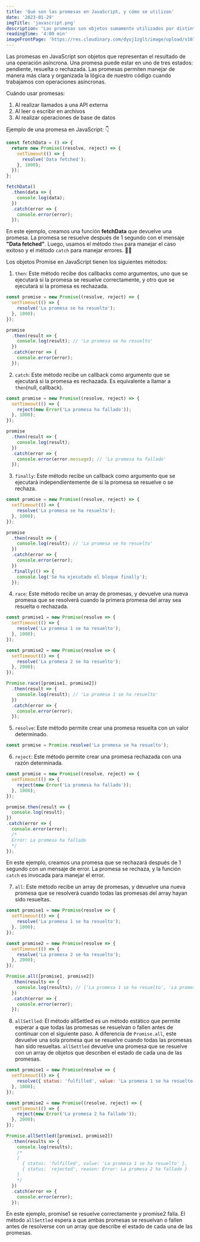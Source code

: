 ```yaml
---
title: 'Qué son las promesas en JavaScript, y cómo se utilizan'
date: '2023-01-29'
imgTitle: 'javascript.png'
description: 'Las promesas son objetos sumamente utilizados por distintas razones, y saber cómo se utilizan es vital. Conoce más a detalle sobre estas en este post. 👀' 
readingTime: '4:00 min'
imageFrontPage: 'https://res.cloudinary.com/dyuj1zglt/image/upload/v1675727361/publicaciones%20del%20blog/mgkjxkdbztzm9gesiqkq.png'
---
```


Las promesas en JavaScript son objetos que representan el resultado de una operación asíncrona. Una promesa puede estar en uno de tres estados: pendiente, resuelta o rechazada. Las promesas permiten manejar de manera más clara y organizada la lógica de nuestro código cuando trabajamos con operaciones asíncronas.

Cuándo usar promesas:

1. Al realizar llamados a una API externa
2. Al leer o escribir en archivos
3. Al realizar operaciones de base de datos


Ejemplo de una promesa en JavaScript: 👇

```js
const fetchData = () => {
  return new Promise((resolve, reject) => {
    setTimeout(() => {
      resolve('Data fetched');
    }, 1000);
  });
};

fetchData()
  .then(data => {
    console.log(data);
  })
  .catch(error => {
    console.error(error);
  });
```

En este ejemplo, creamos una función **fetchData** que devuelve una promesa. La promesa se resuelve después de 1 segundo con el mensaje **"Data fetched"**. 
Luego, usamos el método `then` para manejar el caso exitoso y el método `catch` para manejar errores. 👨‍💻

Los objetos Promise en JavaScript tienen los siguientes métodos:

1. `then`: Este método recibe dos callbacks como argumentos, uno que se ejecutará si la promesa se resuelve correctamente, y otro que se ejecutará si la promesa es rechazada.

```js
const promise = new Promise((resolve, reject) => {
  setTimeout(() => {
    resolve('La promesa se ha resuelto');
  }, 1000);
});

promise
  .then(result => {
    console.log(result); // 'La promesa se ha resuelto'
  })
  .catch(error => {
    console.error(error);
  });
```

2. `catch`: Este método recibe un callback como argumento que se ejecutará si la promesa es rechazada. Es equivalente a llamar a `then`(null, callback).

```js
const promise = new Promise((resolve, reject) => {
  setTimeout(() => {
    reject(new Error('La promesa ha fallado'));
  }, 1000);
});

promise
  .then(result => {
    console.log(result);
  })
  .catch(error => {
    console.error(error.message); // 'La promesa ha fallado'
  });
```

3. `finally`: Este método recibe un callback como argumento que se ejecutará independientemente de si la promesa se resuelve o se rechaza.

```js
const promise = new Promise((resolve, reject) => {
  setTimeout(() => {
    resolve('La promesa se ha resuelto');
  }, 1000);
});

promise
  .then(result => {
    console.log(result); // 'La promesa se ha resuelto'
  })
  .catch(error => {
    console.error(error);
  })
  .finally(() => {
    console.log('Se ha ejecutado el bloque finally');
  });
```

4. `race`: Este método recibe un array de promesas, y devuelve una nueva promesa que se resolverá cuando la primera promesa del array sea resuelta o rechazada.

```js
const promise1 = new Promise(resolve => {
  setTimeout(() => {
    resolve('La promesa 1 se ha resuelto');
  }, 1000);
});

const promise2 = new Promise(resolve => {
  setTimeout(() => {
    resolve('La promesa 2 se ha resuelto');
  }, 2000);
});

Promise.race([promise1, promise2])
  .then(result => {
    console.log(result); // 'La promesa 1 se ha resuelto'
  })
  .catch(error => {
    console.error(error);
  });
```

5. `resolve`: Este método permite crear una promesa resuelta con un valor determinado.

```js
const promise = Promise.resolve('La promesa se ha resuelto');
```

6. `reject`: Este método permite crear una promesa rechazada con una razón determinada.

```js
const promise = new Promise((resolve, reject) => {
  setTimeout(() => {
    reject(new Error('La promesa ha fallado'));
  }, 1000);
});

promise.then(result => {
  console.log(result);
})
.catch(error => {
  console.error(error);
  /*
  Error: La promesa ha fallado
  */
});
```
En este ejemplo, creamos una promesa que se rechazará después de 1 segundo con un mensaje de error. La promesa se rechaza, y la función `catch` es invocada para manejar el error.

7. `all`: Este método recibe un array de promesas, y devuelve una nueva promesa que se resolverá cuando todas las promesas del array hayan sido resueltas.

```js
const promise1 = new Promise(resolve => {
  setTimeout(() => {
    resolve('La promesa 1 se ha resuelto');
  }, 1000);
});

const promise2 = new Promise(resolve => {
  setTimeout(() => {
    resolve('La promesa 2 se ha resuelto');
  }, 2000);
});

Promise.all([promise1, promise2])
  .then(results => {
    console.log(results); // ['La promesa 1 se ha resuelto', 'La promesa 2 se ha resuelto']
  })
  .catch(error => {
    console.error(error);
  });
```

8. `allSetlled`: El método allSettled es un método estático que permite esperar a que todas las promesas se resuelvan o fallen antes de continuar con el siguiente paso. 
A diferencia de `Promise.all`, este devuelve una sola promesa que se resuelve cuando todas las promesas han sido resueltas. 
`allSettled` devuelve una promesa que se resuelve con un array de objetos que describen el estado de cada una de las promesas.

```js
const promise1 = new Promise(resolve => {
  setTimeout(() => {
    resolve({ status: 'fulfilled', value: 'La promesa 1 se ha resuelto' });
  }, 1000);
});

const promise2 = new Promise((resolve, reject) => {
  setTimeout(() => {
    reject(new Error('La promesa 2 ha fallado'));
  }, 2000);
});

Promise.allSettled([promise1, promise2])
  .then(results => {
    console.log(results);
    /*
    [
      { status: 'fulfilled', value: 'La promesa 1 se ha resuelto' },
      { status: 'rejected', reason: Error: La promesa 2 ha fallado }
    ]
    */
  })
  .catch(error => {
    console.error(error);
  });
```

En este ejemplo, promise1 se resuelve correctamente y promise2 falla. 
El método `allSettled` espera a que ambas promesas se resuelvan o fallen antes de resolverse con un array que describe el estado de cada una de las promesas.